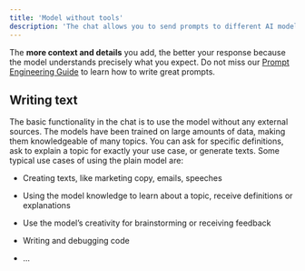 ```yaml
---
title: 'Model without tools'
description: 'The chat allows you to send prompts to different AI models and receive a response based on that. This guide explains how to use the model without additional tools.'
---
```


<Tip>The **more context and details** you add, the better your response because the model understands precisely what you expect. Do not miss our [Prompt Engineering Guide](/resources/prompt-elements) to learn how to write great prompts.</Tip>

## Writing text

The basic functionality in the chat is to use the model without any external sources. The models have been trained on large amounts of data, making them knowledgeable of many topics. You can ask for specific definitions, ask to explain a topic for exactly your use case, or generate texts.
Some typical use cases of using the plain model are:

* Creating texts, like marketing copy, emails, speeches

* Using the model knowledge to learn about a topic, receive definitions or explanations

* Use the model’s creativity for brainstorming or receiving feedback

* Writing and debugging code

* ...